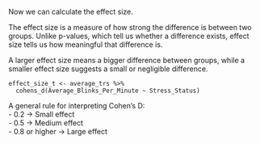 Now we can calculate the effect size.  

The effect size is a measure of how strong the difference is between two groups. Unlike p-values, which tell us whether a difference exists, effect size tells us how meaningful that difference is.  

A larger effect size means a bigger difference between groups, while a smaller effect size suggests a small or negligible difference.  

```
effect_size_t <- average_trs %>%
  cohens_d(Average_Blinks_Per_Minute ~ Stress_Status)
```

A general rule for interpreting Cohen’s D:  
- 0.2 → Small effect  
- 0.5 → Medium effect  
- 0.8 or higher → Large effect  
